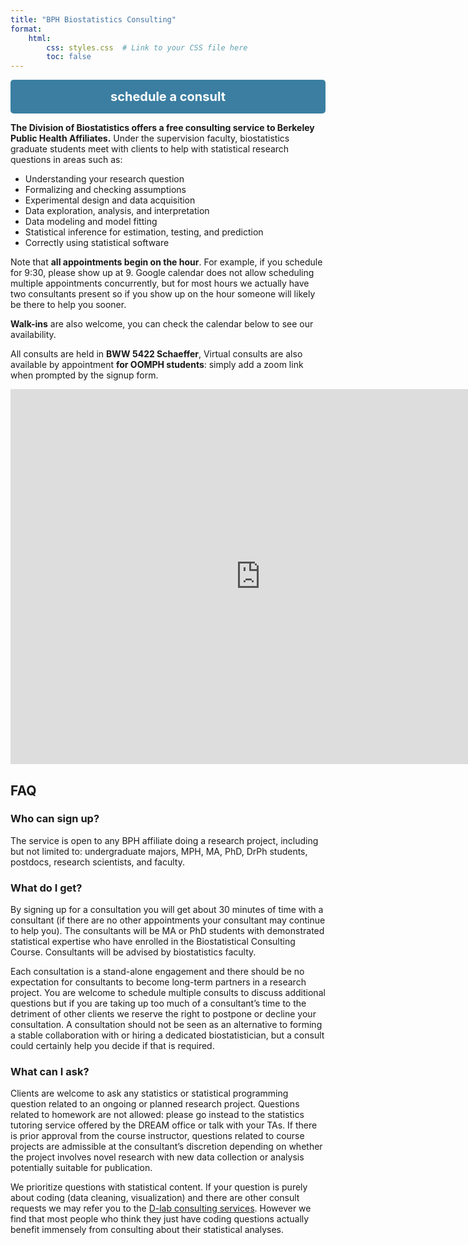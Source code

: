```yaml
---
title: "BPH Biostatistics Consulting"
format: 
    html:
        css: styles.css  # Link to your CSS file here
        toc: false
---
```



```{=html}
<div id="custom-sidebar">
    <a href="https://calendar.google.com/calendar/u/0/appointments/schedules/AcZssZ0kwMTIzYz7yNNzm7a8EIkopFfkg2Cl1ZC26UwMQF6BrzZdPt2iFWRp3R3kI8sfAWsYOC_taGM6" style="background-color: #3B7EA1; color: white; padding: 15px 30px; font-size: 20px; font-weight: bold; text-decoration: none; border-radius: 5px; display: block; text-align: center;">
        schedule a consult
    </a>
</div>
```

**The Division of Biostatistics offers a free consulting service to Berkeley Public Health Affiliates.** Under the supervision faculty, biostatistics graduate students meet with clients to help with statistical research questions in areas such as:

- Understanding your research question
- Formalizing and checking assumptions
- Experimental design and data acquisition
- Data exploration, analysis, and interpretation
- Data modeling and model fitting
- Statistical inference for estimation, testing, and prediction
- Correctly using statistical software

Note that **all appointments begin on the hour**. For example, if you schedule for 9:30, please show up at 9. Google calendar does not allow scheduling multiple appointments concurrently, but for most hours we actually have two consultants present so if you show up on the hour someone will likely be there to help you sooner.

**Walk-ins** are also welcome, you can check the calendar below to see our availability.

All consults are held in **BWW 5422 Schaeffer**, Virtual consults are also available by appointment **for OOMPH students**: simply add a zoom link when prompted by the signup form.

```{=html}
<iframe src="https://calendar.google.com/calendar/embed?src=c_bf29fdcf1dea064a57613c6b424d5fa7702df7f8852381e2720c88e98c3b70c8%40group.calendar.google.com&ctz=America%2FLos_Angeles" style="border: 0" width="800" height="600" frameborder="0" scrolling="no"></iframe>
```

## FAQ

### Who can sign up?
The service is open to any BPH affiliate doing a research project, including but not limited to: undergraduate majors, MPH, MA, PhD, DrPh students, postdocs, research scientists, and faculty.

### What do I get?
By signing up for a consultation you will get about 30 minutes of time with a consultant (if there are no other appointments your consultant may continue to help you). The consultants will be MA or PhD students with demonstrated statistical expertise who have enrolled in the Biostatistical Consulting Course. Consultants will be advised by biostatistics faculty. 

Each consultation is a stand-alone engagement and there should be no expectation for consultants to become long-term partners in a research project. You are welcome to schedule multiple consults to discuss additional questions but if you are taking up too much of a consultant's time to the detriment of other clients we reserve the right to postpone or decline your consultation. A consultation should not be seen as an alternative to forming a stable collaboration with or hiring a dedicated biostatistician, but a consult could certainly help you decide if that is required.

### What can I ask?
Clients are welcome to ask any statistics or statistical programming question related to an ongoing or planned research project. Questions related to homework are not allowed: please go instead to the statistics tutoring service offered by the DREAM office or talk with your TAs. If there is prior approval from the course instructor, questions related to course projects are admissible at the consultant's discretion depending on whether the project involves novel research with new data collection or analysis potentially suitable for publication. 

We prioritize questions with statistical content. If your question is purely about coding (data cleaning, visualization) and there are other consult requests we may refer you to the [D-lab consulting services](https://dlab.berkeley.edu/consulting). However we find that most people who think they just have coding questions actually benefit immensely from consulting about their statistical analyses.